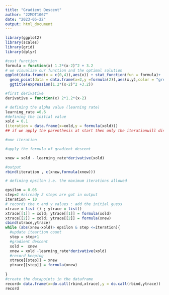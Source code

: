 ---
title: "Gradient Descent"
author: "22MDT1067"
date: "2023-05-22"
output: html_document
---

```{r warning=FALSE}
library(ggplot2)
library(scales)
library(grid)
library(dplyr)

#cost function
formula = function(x) 1.2*(x-2)^2 + 3.2
# we visualize our function and the optimal solution
ggplot(data.frame(x = c(0,4)),aes(x)) + stat_function(fun = formula)+
  geom_point(data = data.frame(x=2,y =formula(2)),aes(x,y),color = "green",size=2)+
  ggtitle(expression(1.2*(x-2)^2 +3.2))

#first derivative
derivative = function(x) 2*1.2*(x-2)

# defining the alpha value (learning rate)
learning_rate =0.6
#defining the initial value
xold = 0.1
(iteration = data.frame(x=xold,y = formula(xold)))
## if we apply the parenthesis at start then only the iterationwill displayed in the output or else it would be stored in the environment

#one iteration

#apply the formula of gradient descent

xnew = xold - learning_rate*derivative(xold)

#output
rbind(iteration , c(xnew,formula(xnew)))

# defining epsilon i.e. the maximum iterations allowed

epsilon = 0.05
step=2 #already 2 steps are got in output
iteration = 10
# records the x and y values : add the initial guess
xtrace = list () ; ytrace = list()
xtrace[[1]] = xold; ytrace[[1]] = formula(xold)
xtrace[[2]] = xold; ytrace[[2]] = formula(xnew)
cbind(xtrace,ytrace)
while (abs(xnew-xold)> epsilon & step <=iteration){
  #update iteartion count
  step = step+1
  #gradient descent
  xold =  xnew
  xnew = xold -learning_rate*derivative(xold)
  #record keeping
  xtrace[[step]] = xnew
  ytrace[[step]] = formula(xnew)
  
}
#create the datapoints in the dataframe
record= data.frame(x=do.call(rbind,xtrace),y = do.call(rbind,ytrace))
record
         
```
